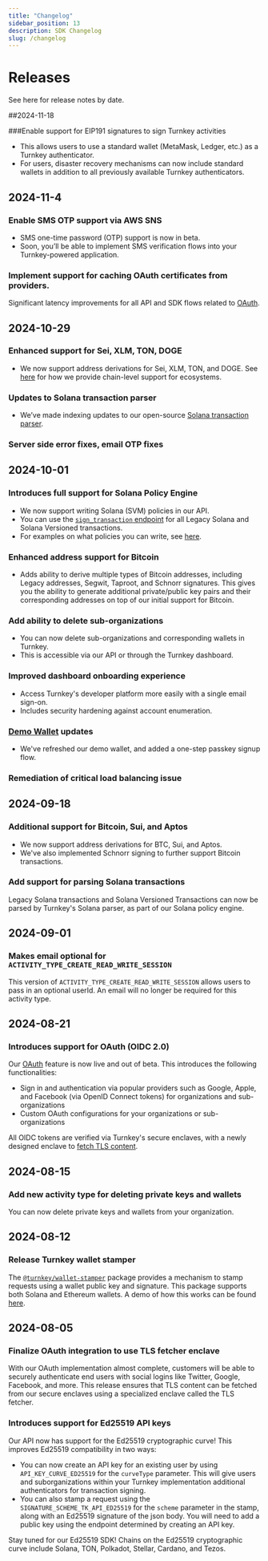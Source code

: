```yaml
---
title: "Changelog"
sidebar_position: 13
description: SDK Changelog
slug: /changelog
---
```


# Releases

See here for release notes by date.

##2024-11-18

###Enable support for EIP191 signatures to sign Turnkey activities

- This allows users to use a standard wallet (MetaMask, Ledger, etc.) as a Turnkey authenticator.
- For users, disaster recovery mechanisms can now include standard wallets in addition to all previously available Turnkey authenticators.

## 2024-11-4

### Enable SMS OTP support via AWS SNS
- SMS one-time password (OTP) support is now in beta. 
- Soon, you’ll be able to implement SMS verification flows into your Turnkey-powered application.

### Implement support for caching OAuth certificates from providers.

Significant latency improvements for all API and SDK flows related to [OAuth](https://docs.turnkey.com/features/oauth).

## 2024-10-29

### Enhanced support for Sei, XLM, TON, DOGE
- We now support address derivations for Sei, XLM, TON, and DOGE. See [here](https://docs.turnkey.com/documentation/ecosystem-integrations/) for how we provide chain-level support for ecosystems.

### Updates to Solana transaction parser
- We’ve made indexing updates to our open-source [Solana transaction parser](https://github.com/tkhq/solana-parser).

### Server side error fixes, email OTP fixes

## 2024-10-01

### Introduces full support for Solana Policy Engine

- We now support writing Solana (SVM) policies in our API.
- You can use the [`sign_transaction` endpoint](https://docs.turnkey.com/api#tag/Signers/operation/SignTransaction) for all Legacy Solana and Solana Versioned transactions.
- For examples on what policies you can write, see [here](https://docs.turnkey.com/concepts/policies/examples#solana).

### Enhanced address support for Bitcoin

- Adds ability to derive multiple types of Bitcoin addresses, including Legacy addresses, Segwit, Taproot, and Schnorr signatures. This gives you the ability to generate additional private/public key pairs and their corresponding addresses on top of our initial support for Bitcoin.

### Add ability to delete sub-organizations

- You can now delete sub-organizations and corresponding wallets in Turnkey.
- This is accessible via our API or through the Turnkey dashboard.

### Improved dashboard onboarding experience

- Access Turnkey's developer platform more easily with a single email sign-on.
- Includes security hardening against account enumeration.

### [Demo Wallet](https://wallet.tx.xyz/) updates

- We've refreshed our demo wallet, and added a one-step passkey signup flow.

### Remediation of critical load balancing issue

## 2024-09-18

### Additional support for Bitcoin, Sui, and Aptos

- We now support address derivations for BTC, Sui, and Aptos.
- We've also implemented Schnorr signing to further support Bitcoin transactions.

### Add support for parsing Solana transactions

Legacy Solana transactions and Solana Versioned Transactions can now be parsed by Turnkey's Solana parser, as part of our Solana policy engine.

## 2024-09-01

### Makes email optional for `ACTIVITY_TYPE_CREATE_READ_WRITE_SESSION`

This version of `ACTIVITY_TYPE_CREATE_READ_WRITE_SESSION` allows users to pass in an optional userId. An email will no longer be required for this activity type.

## 2024-08-21

### Introduces support for OAuth (OIDC 2.0)

Our [OAuth](https://docs.turnkey.com/features/oauth) feature is now live and out of beta. This introduces the following functionalities:

- Sign in and authentication via popular providers such as Google, Apple, and Facebook (via OpenID Connect tokens) for organizations and sub-organizations
- Custom OAuth configurations for your organizations or sub-organizations

All OIDC tokens are verified via Turnkey's secure enclaves, with a newly designed enclave to [fetch TLS content](https://quorum.tkhq.xyz/posts/tls-sessions-within-tees).

## 2024-08-15

### Add new activity type for deleting private keys and wallets

You can now delete private keys and wallets from your organization.

## 2024-08-12

### Release Turnkey wallet stamper

The [`@turnkey/wallet-stamper`](https://www.npmjs.com/package/@turnkey/wallet-stamper) package provides a mechanism to stamp requests using a wallet public key and signature. This package supports both Solana and Ethereum wallets. A demo of how this works can be found [here](https://github.com/tkhq/sdk/tree/main/packages/wallet-stamper).

## 2024-08-05

### Finalize OAuth integration to use TLS fetcher enclave

With our OAuth implementation almost complete, customers will be able to securely authenticate end users with social logins like Twitter, Google, Facebook, and more. This release ensures that TLS content can be fetched from our secure enclaves using a specialized enclave called the TLS fetcher.

### Introduces support for Ed25519 API keys

Our API now has support for the Ed25519 cryptographic curve! This improves Ed25519 compatibility in two ways:

- You can now create an API key for an existing user by using `API_KEY_CURVE_ED25519` for the `curveType` parameter. This will give users and suborganizations within your Turnkey implementation additional authenticators for transaction signing.
- You can also stamp a request using the `SIGNATURE_SCHEME_TK_API_ED25519` for the `scheme` parameter in the stamp, along with an Ed25519 signature of the json body. You will need to add a public key using the endpoint determined by creating an API key.

Stay tuned for our Ed25519 SDK! Chains on the Ed25519 cryptographic curve include Solana, TON, Polkadot, Stellar, Cardano, and Tezos.
